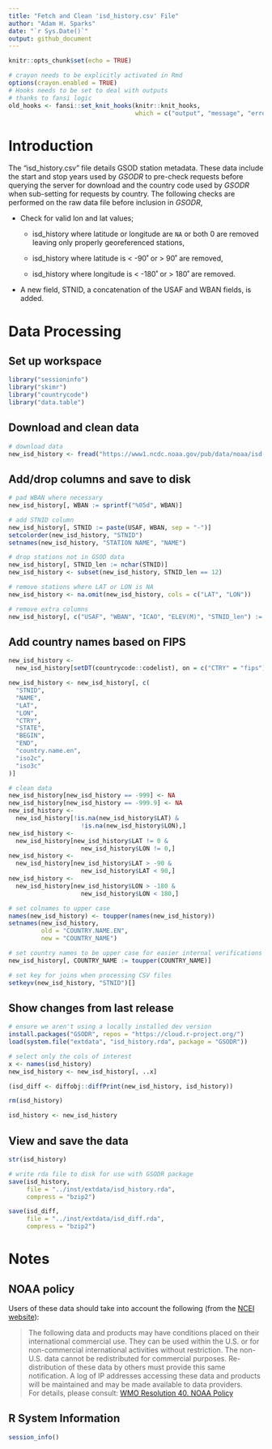```yaml
---
title: "Fetch and Clean 'isd_history.csv' File"
author: "Adam H. Sparks"
date: "`r Sys.Date()`"
output: github_document
---
```


```r
knitr::opts_chunk$set(echo = TRUE)
```

```r
# crayon needs to be explicitly activated in Rmd
options(crayon.enabled = TRUE)
# Hooks needs to be set to deal with outputs
# thanks to fansi logic
old_hooks <- fansi::set_knit_hooks(knitr::knit_hooks, 
                                   which = c("output", "message", "error"))
```

# Introduction

The "isd_history.csv" file details GSOD station metadata.
These data include the start and stop years used by *GSODR* to pre-check requests before querying the server for download and the country code used by *GSODR* when sub-setting for requests by country.
The following checks are performed on the raw data file before inclusion in *GSODR*,

-   Check for valid lon and lat values;

    -   isd_history where latitude or longitude are `NA` or both 0 are removed leaving only properly georeferenced stations,

    -   isd_history where latitude is < -90˚ or > 90˚ are removed,

    -   isd_history where longitude is < -180˚ or > 180˚ are removed.

-   A new field, STNID, a concatenation of the USAF and WBAN fields, is added.

# Data Processing

## Set up workspace

```r
library("sessioninfo")
library("skimr")
library("countrycode")
library("data.table")
```

## Download and clean data

```r
# download data
new_isd_history <- fread("https://www1.ncdc.noaa.gov/pub/data/noaa/isd-history.csv")
```

## Add/drop columns and save to disk

```r
# pad WBAN where necessary
new_isd_history[, WBAN := sprintf("%05d", WBAN)]

# add STNID column
new_isd_history[, STNID := paste(USAF, WBAN, sep = "-")]
setcolorder(new_isd_history, "STNID")
setnames(new_isd_history, "STATION NAME", "NAME")

# drop stations not in GSOD data
new_isd_history[, STNID_len := nchar(STNID)]
new_isd_history <- subset(new_isd_history, STNID_len == 12)

# remove stations where LAT or LON is NA
new_isd_history <- na.omit(new_isd_history, cols = c("LAT", "LON"))

# remove extra columns
new_isd_history[, c("USAF", "WBAN", "ICAO", "ELEV(M)", "STNID_len") := NULL]
```

## Add country names based on FIPS

```r
new_isd_history <-
  new_isd_history[setDT(countrycode::codelist), on = c("CTRY" = "fips")]

new_isd_history <- new_isd_history[, c(
  "STNID",
  "NAME",
  "LAT",
  "LON",
  "CTRY",
  "STATE",
  "BEGIN",
  "END",
  "country.name.en",
  "iso2c",
  "iso3c"
)]

# clean data
new_isd_history[new_isd_history == -999] <- NA
new_isd_history[new_isd_history == -999.9] <- NA
new_isd_history <-
  new_isd_history[!is.na(new_isd_history$LAT) &
                    !is.na(new_isd_history$LON),]
new_isd_history <-
  new_isd_history[new_isd_history$LAT != 0 &
                    new_isd_history$LON != 0,]
new_isd_history <-
  new_isd_history[new_isd_history$LAT > -90 &
                    new_isd_history$LAT < 90,]
new_isd_history <-
  new_isd_history[new_isd_history$LON > -180 &
                    new_isd_history$LON < 180,]

# set colnames to upper case
names(new_isd_history) <- toupper(names(new_isd_history))
setnames(new_isd_history,
         old = "COUNTRY.NAME.EN",
         new = "COUNTRY_NAME")

# set country names to be upper case for easier internal verifications
new_isd_history[, COUNTRY_NAME := toupper(COUNTRY_NAME)]

# set key for joins when processing CSV files
setkeyv(new_isd_history, "STNID")[]
```

## Show changes from last release

```r
# ensure we aren't using a locally installed dev version
install.packages("GSODR", repos = "https://cloud.r-project.org/")
load(system.file("extdata", "isd_history.rda", package = "GSODR"))

# select only the cols of interest
x <- names(isd_history)
new_isd_history <- new_isd_history[, ..x] 

(isd_diff <- diffobj::diffPrint(new_isd_history, isd_history))

rm(isd_history)

isd_history <- new_isd_history
```

## View and save the data

```r
str(isd_history)

# write rda file to disk for use with GSODR package
save(isd_history,
     file = "../inst/extdata/isd_history.rda",
     compress = "bzip2")

save(isd_diff,
     file = "../inst/extdata/isd_diff.rda",
     compress = "bzip2")
```

# Notes

## NOAA policy

Users of these data should take into account the following (from the [NCEI website](https://www.ncei.noaa.gov/access/metadata/landing-page/bin/iso?id=gov.noaa.ncdc:C00516)):

> The following data and products may have conditions placed on their international commercial use. They can be used within the U.S. or for non-commercial international activities without restriction. The non-U.S. data cannot be redistributed for commercial purposes. Re-distribution of these data by others must provide this same notification. A log of IP addresses accessing these data and products will be maintained and may be made available to data providers.  
> For details, please consult: [WMO Resolution 40. NOAA Policy](https://community.wmo.int/resolution-40)

## R System Information

```r
session_info()
```
